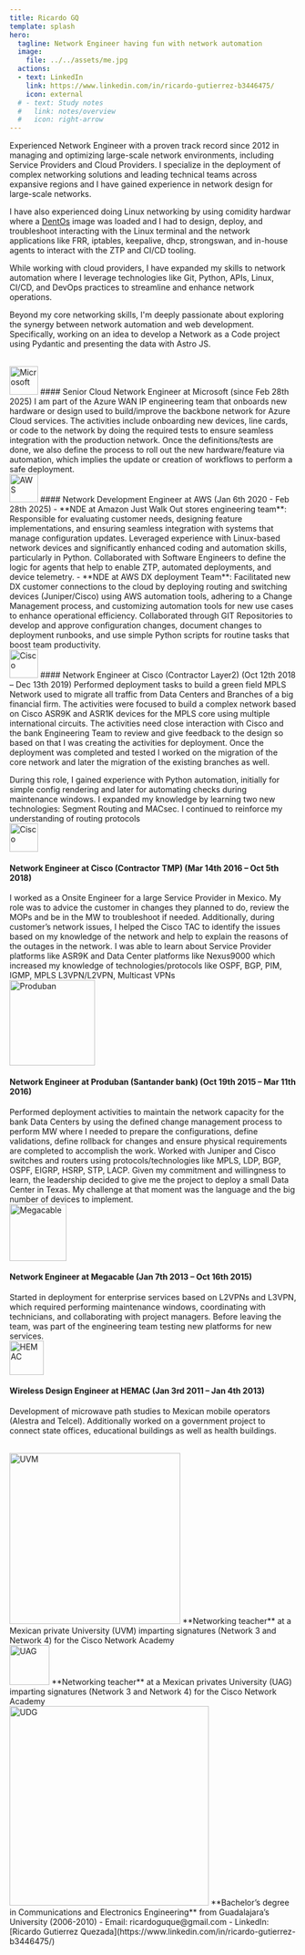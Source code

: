 ```yaml
---
title: Ricardo GQ
template: splash
hero:
  tagline: Network Engineer having fun with network automation
  image:
    file: ../../assets/me.jpg
  actions:
  - text: LinkedIn
    link: https://www.linkedin.com/in/ricardo-gutierrez-b3446475/
    icon: external
  # - text: Study notes
  #   link: notes/overview
  #   icon: right-arrow
---
```



<Card title="👨‍💻 About me">
  Experienced Network Engineer with a proven track record since 2012 in managing and optimizing large-scale network environments, including Service Providers and Cloud Providers. I specialize in the deployment of complex networking solutions and leading technical teams across expansive regions and I have gained experience in network design for large-scale networks.

  I have also experienced doing Linux networking by using comidity hardwar where a [DentOs](https://dent.dev/) image was loaded and I had to design, deploy, and troubleshoot interacting with the Linux terminal and the network applications like FRR, iptables, keepalive, dhcp, strongswan, and in-house agents to interact with the ZTP and CI/CD tooling.

  While working with cloud providers, I have expanded my skills to network automation where I leverage technologies like Git, Python, APIs, Linux, CI/CD, and DevOps practices to streamline and enhance network operations.

  Beyond my core networking skills, I'm deeply passionate about exploring the synergy between network automation and web development. Specifically, working on an idea to develop a Network as a Code project using Pydantic and presenting the data with Astro JS.
</Card>

<Card title="📚 Professional Experience">
  <br />
  <img src="microsoft.jpg" alt="Microsoft" width="50"/>
  #### Senior Cloud Network Engineer at Microsoft (since Feb 28th 2025)
  I am part of the Azure WAN IP engineering team that onboards new hardware or design used to build/improve the backbone network for Azure Cloud services. The activities include onboarding new devices, line cards, or code to the network by doing the required tests to ensure seamless integration with the production network. Once the definitions/tests are done, we also define the process to roll out the new hardware/feature via automation, which implies the update or creation of workflows to perform a safe deployment.
  <br />
  <img src="aws.jpg" alt="AWS" width="50"/>
  #### Network Development Engineer at AWS (Jan 6th 2020 - Feb 28th 2025)
  - **NDE at Amazon Just Walk Out stores engineering team**: Responsible for evaluating customer needs, designing feature implementations, and ensuring seamless integration with systems that manage configuration updates. Leveraged experience with Linux-based network devices and significantly enhanced coding and automation skills, particularly in Python. Collaborated with Software Engineers to define the logic for agents that help to enable ZTP, automated deployments, and device telemetry.
  - **NDE at AWS DX deployment Team**: Facilitated new DX customer connections to the cloud by deploying routing and switching devices (Juniper/Cisco) using AWS automation tools, adhering to a Change Management process, and customizing automation tools for new use cases to enhance operational efficiency. Collaborated through GIT Repositories to develop and approve configuration changes, document changes to deployment runbooks, and use simple Python scripts for routine tasks that boost team productivity.
  <br />
  <img src="cisco.jpg" alt="Cisco" width="50"/>
  #### Network Engineer at Cisco (Contractor Layer2) (Oct 12th 2018 – Dec 13th 2019)
  Performed deployment tasks to build a green field MPLS Network used to migrate all traffic from Data Centers and Branches of a big financial firm. The activities were focused to build a complex network based on Cisco ASR9K and ASR1K devices for the MPLS core using multiple international circuits. The activities need close interaction with Cisco and the bank Engineering Team to review and give feedback to the design so based on that I was creating the activities for deployment. Once the deployment was completed and tested I worked on the migration of the core network and later the migration of the existing branches as well.

  During this role, I gained experience with Python automation, initially for simple config rendering and later for automating checks during maintenance windows. I expanded my knowledge by learning two new technologies: Segment Routing and MACsec. I continued to reinforce my understanding of routing protocols
  <br />
  <img src="cisco.jpg" alt="Cisco" width="50"/>
  #### Network Engineer at Cisco (Contractor TMP) (Mar 14th 2016 – Oct 5th 2018)
  I worked as a Onsite Engineer for a large Service Provider in Mexico. My role was to advice the customer in changes they planned to do, review the MOPs and be in the MW to troubleshoot if needed. Additionally, during customer’s network issues, I helped the Cisco TAC to identify the issues based on my knowledge of the network and help to explain the reasons of the outages in the network. I was able to learn about Service Provider platforms like ASR9K and Data Center platforms like Nexus9000 which increased my knowledge of technologies/protocols like OSPF, BGP, PIM, IGMP, MPLS L3VPN/L2VPN, Multicast VPNs
  <br />
  <img src="produban.jpg" alt="Produban" width="150"/>
  #### Network Engineer at Produban (Santander bank) (Oct 19th 2015 – Mar 11th 2016)
  Performed deployment activities to maintain the network capacity for the bank Data Centers by using the defined change management process to perform MW where I needed to prepare the configurations, define validations, define rollback for changes and ensure physical requirements are completed to accomplish the work. Worked with Juniper and Cisco switches and routers using protocols/technologies like MPLS, LDP, BGP, OSPF, EIGRP, HSRP, STP, LACP. Given my commitment and willingness to learn, the leadership decided to give me the project to deploy a small Data Center in Texas. My challenge at that moment was the language and the big number of devices to implement.
  <br />
  <img src="megacable.jpg" alt="Megacable" width="100"/>
  #### Network Engineer at Megacable (Jan 7th 2013 – Oct 16th 2015)
  Started in deployment for enterprise services based on L2VPNs and L3VPN, which required performing maintenance windows, coordinating with technicians, and collaborating with project managers. Before leaving the team, was part of the engineering team testing new platforms for new services.
  <br />
  <img src="hemac.png" alt="HEMAC" width="60"/>
  #### Wireless Design Engineer at HEMAC (Jan 3rd 2011 – Jan 4th 2013)
  Development of microwave path studies to Mexican mobile operators (Alestra and Telcel). Additionally worked on a government project to connect state offices, educational buildings as well as health buildings.
</Card>

<Card title="🏫 Academical Experience">
  <br />
  <img src="uvm.jpg" alt="UVM" width="300"/>
  **Networking teacher** at a Mexican private University (UVM) imparting signatures (Network 3 and Network 4) for the Cisco Network Academy
  <br />
  <img src="uag.png" alt="UAG" width="70"/>
  **Networking teacher** at a Mexican privates University (UAG) imparting signatures (Network 3 and Network 4) for the Cisco Network Academy
</Card>

<Card title="🎓 Education">
  <br />
  <img src="udg_cucei.png" alt="UDG" width="350"/>
  **Bachelor’s degree in Communications and Electronics Engineering** from Guadalajara’s University (2006-2010)
</Card>

<Card title="📞 Contact">
- Email: ricardoguque@gmail.com
- LinkedIn: [Ricardo Gutierrez Quezada](https://www.linkedin.com/in/ricardo-gutierrez-b3446475/)
</Card>